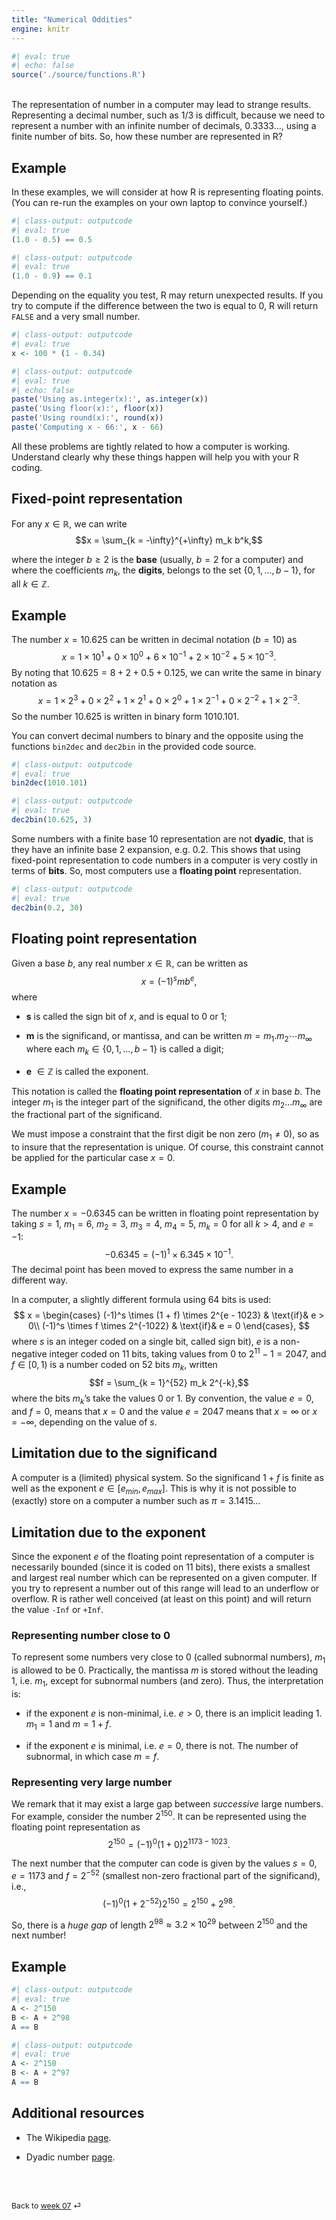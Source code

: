 ```yaml
---
title: "Numerical Oddities"
engine: knitr
---
```


```r
#| eval: true
#| echo: false
source('./source/functions.R')
```

<br>
The representation of number in a computer may lead to strange results. Representing a decimal number, such as $1/3$ is difficult, because we need to represent a number with an infinite number of decimals, $0.3333...$, using a finite number of bits. So, how these number are represented in R?

::: {.callout-note appearance="simple"}

## Example

In these examples, we will consider at how R is representing floating points.
(You can re-run the examples on your own laptop to convince yourself.)

```r
#| class-output: outputcode
#| eval: true
(1.0 - 0.5) == 0.5
```

```r
#| class-output: outputcode
#| eval: true
(1.0 - 0.9) == 0.1
```

Depending on the equality you test, R may return unexpected results. If you try to compute if the difference between the two is equal to $0$, R will return `FALSE` and a very small number.

```r
#| class-output: outputcode
#| eval: true
x <- 100 * (1 - 0.34)
```

```r
#| class-output: outputcode
#| eval: true
#| echo: false
paste('Using as.integer(x):', as.integer(x))
paste('Using floor(x):', floor(x))
paste('Using round(x):', round(x))
paste('Computing x - 66:', x - 66)
```

:::

All these problems are tightly related to how a computer is working. Understand clearly why these things happen will help you with your R coding.


## Fixed-point representation

For any $x \in \mathbb{R}$, we can write 
$$x = \sum_{k = -\infty}^{+\infty} m_k b^k,$$

where the integer $b \geq 2$ is the **base** (usually, $b = 2$ for a computer) and where the coefficients $m_k$, the **digits**, belongs to the set $\{0, 1, \dots, b - 1\}$, for all $k \in \mathbb{Z}$.

::: {.callout-note appearance="simple"}

## Example

The number $x = 10.625$ can be written in decimal notation ($b = 10$) as
$$x = 1 \times 10^1 + 0 \times 10^0 + 6 \times 10^{-1} + 2 \times 10^{-2} + 5 \times 10^{-3}.$$
By noting that $10.625 = 8 + 2 + 0.5 + 0.125$, we can write the same in binary notation as
$$x = 1 \times 2^3 + 0 \times 2^2 + 1 \times 2^1 + 0 \times 2^0 + 1 \times 2^{-1} + 0 \times 2^{-2} + 1 \times 2^{-3}.$$
So the number $10.625$ is written in binary form $1010.101$.
:::

You can convert decimal numbers to binary and the opposite using the functions `bin2dec` and `dec2bin` in the provided code source.

```r
#| class-output: outputcode
#| eval: true
bin2dec(1010.101)
```

```r
#| class-output: outputcode
#| eval: true
dec2bin(10.625, 3)
```

Some numbers with a finite base $10$ representation are not **dyadic**, that is they have an infinite base $2$ expansion, e.g. $0.2$. This shows that using fixed-point representation to code numbers in a computer is very costly in terms of **bits**. So, most computers use a **floating point** representation.

```r
#| class-output: outputcode
#| eval: true
dec2bin(0.2, 30)
```

## Floating point representation

Given a base $b$, any real number $x \in \mathbb{R}$, can be written as
$$x = (-1)^s m b^e,$$
where

* **s** is called the sign bit of $x$, and is equal to $0$ or $1$;

* **m** is the significand, or mantissa, and can be written $m = m_1.m_2\cdots m_{\infty}$ where each $m_k \in \{0, 1, \dots, b - 1\}$ is called a digit;

* **e** $\in \mathbb{Z}$ is called the exponent.

This notation is called the **floating point representation** of $x$ in base $b$. The integer $m_1$ is the integer part of the significand, the other digits $m_2 \dots m_{\infty}$ are the fractional part of the significand.

We must impose a constraint that the first digit be non zero ($m_1 \neq 0$), so as to insure that the representation is unique. Of course, this constraint cannot be applied for the particular case $x = 0$.

::: {.callout-note appearance="simple"}

## Example

The number $x = -0.6345$ can be written in floating point representation by taking $s = 1$, $m_1 = 6$, $m_2 = 3$, $m_3 = 4$, $m_4 = 5$, $m_k = 0$ for all $k > 4$, and $e = -1$:
$$-0.6345 = (-1)^1 \times 6.345 \times 10^{-1}.$$
The decimal point has been moved to express the same number in a different way.
:::

In a computer, a slightly different formula using $64$ bits is used:
$$ x =
    \begin{cases}
      (-1)^s \times (1 + f) \times 2^{e - 1023} & \text{if}& e > 0\\
      (-1)^s \times f \times 2^{-1022} & \text{if}& e = 0
    \end{cases},
$$
where $s$ is an integer coded on a single bit, called sign bit), $e$ is a non-negative integer coded on $11$ bits, taking values from $0$ to $2^{11} - 1 = 2047$, and $f \in [0, 1)$ is a number coded on $52$ bits $m_k$, written
$$f = \sum_{k = 1}^{52} m_k 2^{-k},$$
where the bits $m_k$'s take the values $0$ or $1$. By convention, the value $e = 0$, and $f = 0$, means that $x = 0$ and the value $e = 2047$ means that $x = \infty$ or $x = -\infty$, depending on the value of $s$.

::: {.callout-tip appearance="simple"}
## Limitation due to the significand

A computer is a (limited) physical system. So the significand $1 + f$ is finite as well as the exponent $e \in [e_{min}, e_{max}]$. This is why it is not possible to (exactly) store on a computer a number such as $\pi = 3.1415\dots$
:::

::: {.callout-tip appearance="simple"}
## Limitation due to the exponent

Since the exponent $e$ of the floating point representation of a computer is necessarily bounded (since it is coded on $11$ bits), there exists a smallest and largest real number which can be represented on a given computer. If you try to represent a number out of this range will lead to an underflow or overflow. R is rather well conceived (at least on this point) and will return the value `-Inf` or `+Inf`.
:::

### Representing number close to $0$

To represent some numbers very close to $0$ (called subnormal numbers), $m_1$ is allowed to be $0$. Practically, the mantissa $m$ is stored without the leading $1$, i.e. $m_1$, except for subnormal numbers (and zero). Thus, the interpretation is:

* if the exponent $e$ is non-minimal, i.e. $e > 0$, there is an implicit leading $1$. $m_1 = 1$ and $m = 1 + f$.

* if the exponent $e$ is minimal, i.e. $e = 0$, there is not. The number of subnormal, in which case $m = f$.

### Representing very large number

We remark that it may exist a large gap between *successive* large numbers. For example, consider the number $2^{150}$. It can be represented using the floating point representation as
$$2^{150} = (-1)^0 (1 + 0) 2^{1173 - 1023}.$$

The next number that the computer can code is given by the values $s = 0$, $e = 1173$ and $f = 2^{-52}$ (smallest non-zero fractional part of the significand), i.e.,
$$(-1)^0 (1 + 2^{-52}) 2^{150} = 2^{150} + 2^{98}.$$

So, there is a *huge gap* of length $2^{98} \approx 3.2 \times 10^{29}$ between $2^{150}$ and the next number!

::: {.callout-note appearance="simple"}

## Example

```r
#| class-output: outputcode
#| eval: true
A <- 2^150
B <- A + 2^98
A == B
```

```r
#| class-output: outputcode
#| eval: true
A <- 2^150
B <- A + 2^97
A == B
```

:::


## Additional resources

* The Wikipedia [page](https://en.wikipedia.org/wiki/Computer_number_format).

* Dyadic number [page](https://en.wikipedia.org/wiki/Dyadic_rational).

<br><br>

::: {style="font-size: 0.875em;"}
Back to [week 07](/weeks/week-7.qmd) ⏎
:::